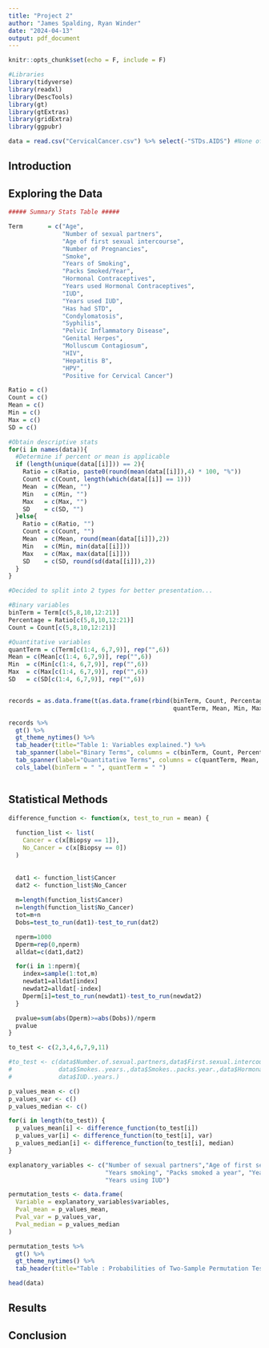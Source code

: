 ```yaml
---
title: "Project 2"
author: "James Spalding, Ryan Winder"
date: "2024-04-13"
output: pdf_document
---
```


```r
knitr::opts_chunk$set(echo = F, include = F)

#Libraries
library(tidyverse)
library(readxl)
library(DescTools)
library(gt)
library(gtExtras)
library(gridExtra)
library(ggpubr)
```

```r
data = read.csv("CervicalCancer.csv") %>% select(-"STDs.AIDS") #None of the patients had AIDS
```

## Introduction

## Exploring the Data

```r
##### Summary Stats Table #####

Term       = c("Age",
               "Number of sexual partners",
               "Age of first sexual intercourse", 
               "Number of Pregnancies",
               "Smoke",
               "Years of Smoking",
               "Packs Smoked/Year",
               "Hormonal Contraceptives", 
               "Years used Hormonal Contraceptives",
               "IUD",
               "Years used IUD",
               "Has had STD",
               "Condylomatosis", 
               "Syphilis",
               "Pelvic Inflammatory Disease",
               "Genital Herpes",
               "Molluscum Contagiosum",
               "HIV",
               "Hepatitis B",
               "HPV",
               "Positive for Cervical Cancer")

Ratio = c()
Count = c()
Mean = c()
Min = c()
Max = c()
SD = c()

#Obtain descriptive stats
for(i in names(data)){
  #Determine if percent or mean is applicable
  if (length(unique(data[[i]])) == 2){
    Ratio = c(Ratio, paste0(round(mean(data[[i]]),4) * 100, "%"))
    Count = c(Count, length(which(data[[i]] == 1)))
    Mean  = c(Mean, "")
    Min   = c(Min, "")
    Max   = c(Max, "")
    SD    = c(SD, "")
  }else{
    Ratio = c(Ratio, "")
    Count = c(Count, "")
    Mean  = c(Mean, round(mean(data[[i]]),2))
    Min   = c(Min, min(data[[i]]))
    Max   = c(Max, max(data[[i]]))
    SD    = c(SD, round(sd(data[[i]]),2))
  }
}

#Decided to split into 2 types for better presentation...

#Binary variables
binTerm = Term[c(5,8,10,12:21)]
Percentage = Ratio[c(5,8,10,12:21)]
Count = Count[c(5,8,10,12:21)]

#Quantitative variables
quantTerm = c(Term[c(1:4, 6,7,9)], rep("",6))
Mean = c(Mean[c(1:4, 6,7,9)], rep("",6))
Min  = c(Min[c(1:4, 6,7,9)], rep("",6))
Max  = c(Max[c(1:4, 6,7,9)], rep("",6))
SD   = c(SD[c(1:4, 6,7,9)], rep("",6))


records = as.data.frame(t(as.data.frame(rbind(binTerm, Count, Percentage,
                                              quantTerm, Mean, Min, Max, SD))))

records %>%
  gt() %>%
  gt_theme_nytimes() %>%
  tab_header(title="Table 1: Variables explained.") %>%
  tab_spanner(label="Binary Terms", columns = c(binTerm, Count, Percentage)) %>%
  tab_spanner(label="Quantitative Terms", columns = c(quantTerm, Mean, Min, Max, SD)) %>%
  cols_label(binTerm = " ", quantTerm = " ")



```



## Statistical Methods

```r
difference_function <- function(x, test_to_run = mean) {
  
  function_list <- list(
    Cancer = c(x[Biopsy == 1]),
    No_Cancer = c(x[Biopsy == 0])
  )
  
  
  dat1 <- function_list$Cancer
  dat2 <- function_list$No_Cancer
  
  m=length(function_list$Cancer)
  n=length(function_list$No_Cancer)
  tot=m+n
  Dobs=test_to_run(dat1)-test_to_run(dat2)

  nperm=1000
  Dperm=rep(0,nperm)
  alldat=c(dat1,dat2)

  for(i in 1:nperm){
    index=sample(1:tot,m)
    newdat1=alldat[index]
    newdat2=alldat[-index]
    Dperm[i]=test_to_run(newdat1)-test_to_run(newdat2)
  }

  pvalue=sum(abs(Dperm)>=abs(Dobs))/nperm
  pvalue
}

to_test <- c(2,3,4,6,7,9,11)

#to_test <- c(data$Number.of.sexual.partners,data$First.sexual.intercourse,data$Num.of.pregnancies,
#             data$Smokes..years.,data$Smokes..packs.year.,data$Hormonal.Contraceptives..years.,
#             data$IUD..years.)

p_values_mean <- c()
p_values_var <- c()
p_values_median <- c()

for(i in length(to_test)) {
  p_values_mean[i] <- difference_function(to_test[i])
  p_values_var[i] <- difference_function(to_test[i], var)
  p_values_median[i] <- difference_function(to_test[i], median)
}

explanatory_variables <- c("Number of sexual partners","Age of first sexual intercourse","Num of pregnancies",
                           "Years smoking", "Packs smoked a year", "Years using Hormonal Contraceptives",
                           "Years using IUD")

permutation_tests <- data.frame(
  Variable = explanatory_variables$variables,
  Pval_mean = p_values_mean,
  Pval_var = p_values_var,
  Pval_median = p_values_median
)

permutation_tests %>%
  gt() %>%
  gt_theme_nytimes() %>%
  tab_header(title="Table : Probabilities of Two-Sample Permutation Tests")

head(data)
```



## Results

## Conclusion